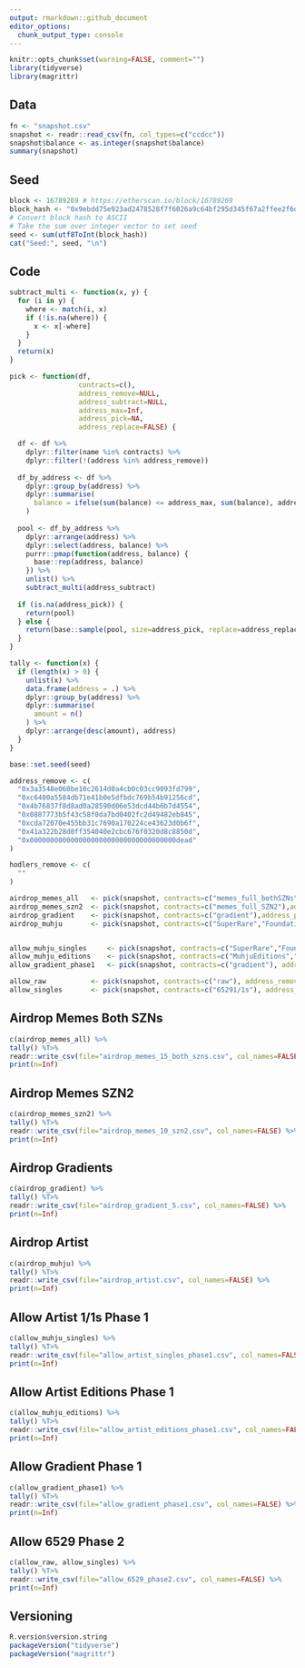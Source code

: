 ```yaml
---
output: rmarkdown::github_document
editor_options: 
  chunk_output_type: console
---
```


<!-- README.md is generated from README.Rmd. Please edit that file -->

```r
knitr::opts_chunk$set(warning=FALSE, comment="")
library(tidyverse)
library(magrittr)
```

## Data
```r
fn <- "snapshot.csv"
snapshot <- readr::read_csv(fn, col_types=c("ccdcc"))
snapshot$balance <- as.integer(snapshot$balance)
summary(snapshot)
```

## Seed
```r
block <- 16789269 # https://etherscan.io/block/16789269
block_hash <- "0x9ebdd75e923ad2478528f7f6026a9c64bf295d345f67a2ffee2f6d79e007bbe9"
# Convert block hash to ASCII
# Take the sum over integer vector to set seed
seed <- sum(utf8ToInt(block_hash))
cat("Seed:", seed, "\n")
```

## Code
```r
subtract_multi <- function(x, y) {
  for (i in y) {
    where <- match(i, x)
    if (!is.na(where)) {
      x <- x[-where]
    }
  }
  return(x)
}

pick <- function(df,
                 contracts=c(),
                 address_remove=NULL,
                 address_subtract=NULL,
                 address_max=Inf,
                 address_pick=NA,
                 address_replace=FALSE) {

  df <- df %>%
    dplyr::filter(name %in% contracts) %>%
    dplyr::filter(!(address %in% address_remove))
  
  df_by_address <- df %>%
    dplyr::group_by(address) %>%
    dplyr::summarise(
      balance = ifelse(sum(balance) <= address_max, sum(balance), address_max)
    )
  
  pool <- df_by_address %>%
    dplyr::arrange(address) %>%
    dplyr::select(address, balance) %>%
    purrr::pmap(function(address, balance) {
      base::rep(address, balance)
    }) %>%
    unlist() %>%
    subtract_multi(address_subtract)
  
  if (is.na(address_pick)) {
    return(pool)
  } else {
    return(base::sample(pool, size=address_pick, replace=address_replace))
  }
}

tally <- function(x) {
  if (length(x) > 0) {
    unlist(x) %>%
    data.frame(address = .) %>%
    dplyr::group_by(address) %>%
    dplyr::summarise(
      amount = n()
    ) %>%
    dplyr::arrange(desc(amount), address)
  }
}
```

```r
base::set.seed(seed)

address_remove <- c(
  "0x3a3548e060be10c2614d0a4cb0c03cc9093fd799",
  "0xc6400a5584db71e41b0e5dfbdc769b54b91256cd",
  "0x4b76837f8d8ad0a28590d06e53dcd44b6b7d4554",
  "0x0887773b5f43c58f0da7bd0402fc2d49482eb845",
  "0xcda72070e455bb31c7690a170224ce43623d0b6f",
  "0x41a322b28d0ff354040e2cbc676f0320d8c8850d",
  "0x000000000000000000000000000000000000dead"
)

hodlers_remove <- c(
  ""
)

airdrop_memes_all   <- pick(snapshot, contracts=c("memes_full_bothSZNs"),address_remove=address_remove, address_pick=15,address_max=1)
airdrop_memes_szn2  <- pick(snapshot, contracts=c("memes_full_SZN2"),address_remove=address_remove,address_subtract=airdrop_memes_all,address_pick=10,address_max=1)
airdrop_gradient    <- pick(snapshot, contracts=c("gradient"),address_pick=5, address_max=1)
airdrop_muhju       <- pick(snapshot, contracts=c("SuperRare","Foundation","VITIA","OBSCURIA"), address_remove=address_remove,address_pick=30,address_max=1)


allow_muhju_singles     <- pick(snapshot, contracts=c("SuperRare","Foundation","VITIA","OBSCURIA"), address_remove=address_remove,address_subtract=airdrop_muhju,address_max=1)
allow_muhju_editions    <- pick(snapshot, contracts=c("MuhjuEditions","SpecialMuhjuEditions"), address_remove=address_remove, address_subtract=c(airdrop_muhju, allow_muhju_singles),address_max=1)
allow_gradient_phase1   <- pick(snapshot, contracts=c("gradient"), address_subtract=airdrop_gradient,address_max=1)

allow_raw           <- pick(snapshot, contracts=c("raw"), address_remove=address_remove,address_max=1)
allow_singles       <- pick(snapshot, contracts=c("65291/1s"), address_remove=address_remove,address_max=1)


```


## Airdrop Memes Both SZNs
```r
c(airdrop_memes_all) %>%
tally() %T>%
readr::write_csv(file="airdrop_memes_15_both_szns.csv", col_names=FALSE) %>%
print(n=Inf)
```

## Airdrop Memes SZN2
```r
c(airdrop_memes_szn2) %>%
tally() %T>%
readr::write_csv(file="airdrop_memes_10_szn2.csv", col_names=FALSE) %>%
print(n=Inf)
```

## Airdrop Gradients
```r
c(airdrop_gradient) %>%
tally() %T>%
readr::write_csv(file="airdrop_gradient_5.csv", col_names=FALSE) %>%
print(n=Inf)
```

## Airdrop Artist
```r
c(airdrop_muhju) %>%
tally() %T>%
readr::write_csv(file="airdrop_artist.csv", col_names=FALSE) %>%
print(n=Inf)
```





## Allow Artist 1/1s Phase 1
```r
c(allow_muhju_singles) %>%
tally() %T>%
readr::write_csv(file="allow_artist_singles_phase1.csv", col_names=FALSE) %>%
print(n=Inf)
```

## Allow Artist Editions Phase 1
```r
c(allow_muhju_editions) %>%
tally() %T>%
readr::write_csv(file="allow_artist_editions_phase1.csv", col_names=FALSE) %>%
print(n=Inf)
```

## Allow Gradient Phase 1
```r
c(allow_gradient_phase1) %>%
tally() %T>%
readr::write_csv(file="allow_gradient_phase1.csv", col_names=FALSE) %>%
print(n=Inf)
```





## Allow 6529 Phase 2
```r
c(allow_raw, allow_singles) %>%
tally() %T>%
readr::write_csv(file="allow_6529_phase2.csv", col_names=FALSE) %>%
print(n=Inf)
```





## Versioning
```r
R.version$version.string
packageVersion("tidyverse")
packageVersion("magrittr")
```

